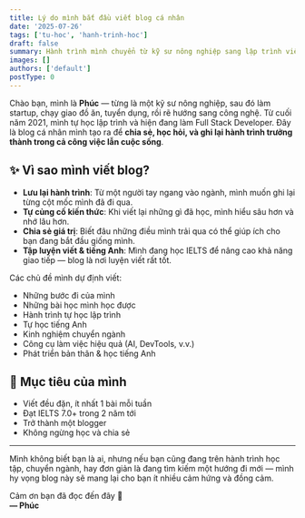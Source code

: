 ```yaml
---
title: Lý do mình bắt đầu viết blog cá nhân
date: '2025-07-26'
tags: ['tu-hoc', 'hanh-trinh-hoc']
draft: false
summary: Hành trình mình chuyển từ kỹ sư nông nghiệp sang lập trình viên, và vì sao mình chọn viết blog để lưu lại từng bước đi.
images: []
authors: ['default']
postType: 0
---
```


Chào bạn, mình là **Phúc** — từng là một kỹ sư nông nghiệp, sau đó làm startup, chạy giao đồ ăn, tuyển dụng, rồi rẽ hướng sang công nghệ. Từ cuối năm 2021, mình tự học lập trình và hiện đang làm Full Stack Developer. Đây là blog cá nhân mình tạo ra để **chia sẻ, học hỏi, và ghi lại hành trình trưởng thành trong cả công việc lẫn cuộc sống**.

## ✨ Vì sao mình viết blog?

- **Lưu lại hành trình**: Từ một người tay ngang vào ngành, mình muốn ghi lại từng cột mốc mình đã đi qua.
- **Tự củng cố kiến thức**: Khi viết lại những gì đã học, mình hiểu sâu hơn và nhớ lâu hơn.
- **Chia sẻ giá trị**: Biết đâu những điều mình trải qua có thể giúp ích cho bạn đang bắt đầu giống mình.
- **Tập luyện viết & tiếng Anh**: Mình đang học IELTS để nâng cao khả năng giao tiếp — blog là nơi luyện viết rất tốt.

Các chủ đề mình dự định viết:

- Những bước đi của mình
- Những bài học mình học được
- Hành trình tự học lập trình
- Tự học tiếng Anh
- Kinh nghiệm chuyển ngành
- Công cụ làm việc hiệu quả (AI, DevTools, v.v.)
- Phát triển bản thân & học tiếng Anh

## 🎯 Mục tiêu của mình

- Viết đều đặn, ít nhất 1 bài mỗi tuần
- Đạt IELTS 7.0+ trong 2 năm tới
- Trở thành một blogger
- Không ngừng học và chia sẻ

---

Mình không biết bạn là ai, nhưng nếu bạn cũng đang trên hành trình học tập, chuyển ngành, hay đơn giản là đang tìm kiếm một hướng đi mới — mình hy vọng blog này sẽ mang lại cho bạn ít nhiều cảm hứng và đồng cảm.

Cảm ơn bạn đã đọc đến đây 🙌  
**— Phúc**
